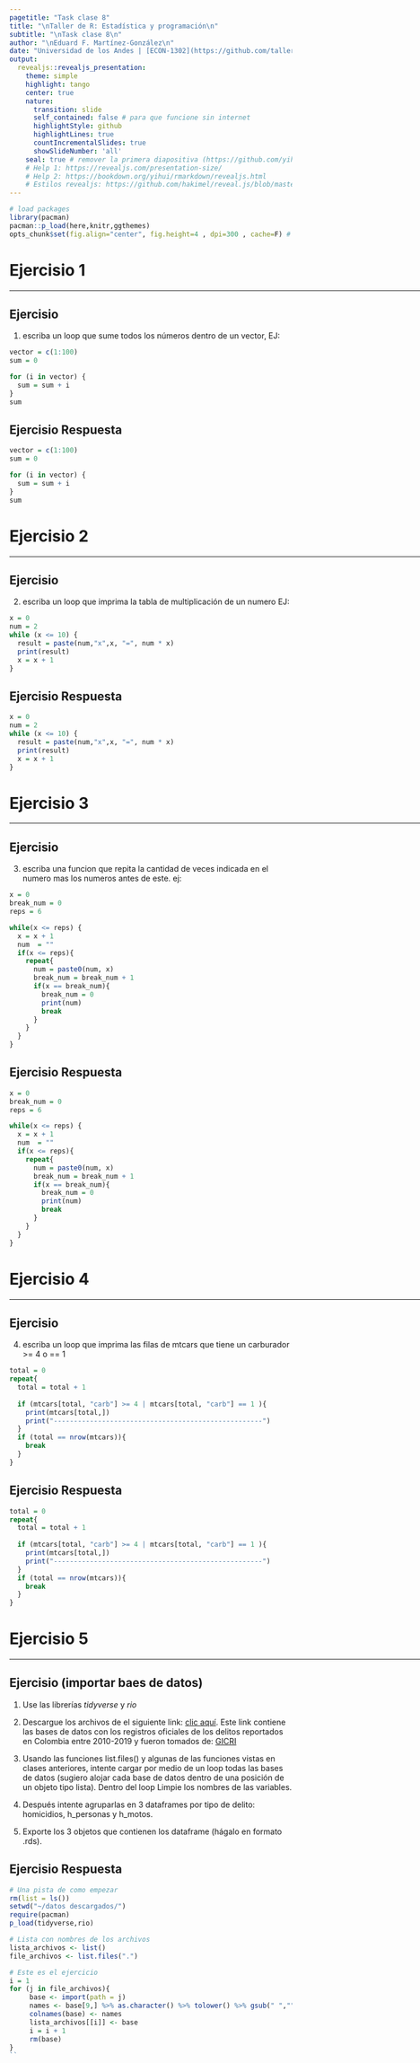 ```yaml
---
pagetitle: "Task clase 8"
title: "\nTaller de R: Estadística y programación\n"
subtitle: "\nTask clase 8\n"
author: "\nEduard F. Martínez-González\n"
date: "Universidad de los Andes | [ECON-1302](https://github.com/taller-R)"
output: 
  revealjs::revealjs_presentation:  
    theme: simple 
    highlight: tango
    center: true
    nature:
      transition: slide
      self_contained: false # para que funcione sin internet
      highlightStyle: github
      highlightLines: true
      countIncrementalSlides: true
      showSlideNumber: 'all'
    seal: true # remover la primera diapositiva (https://github.com/yihui/xaringan/issues/84)
    # Help 1: https://revealjs.com/presentation-size/  
    # Help 2: https://bookdown.org/yihui/rmarkdown/revealjs.html
    # Estilos revealjs: https://github.com/hakimel/reveal.js/blob/master/css/theme/template/theme.scss
---
```


```r
# load packages
library(pacman)
pacman::p_load(here,knitr,ggthemes)
opts_chunk$set(fig.align="center", fig.height=4 , dpi=300 , cache=F) # chunk options
```

# Ejercisio 1
<html><div style='float:left'></div><hr color='#000099' size=3px width=850px></html>


## Ejercisio

1. escriba un loop que sume todos los números dentro de un vector, EJ:

```r
vector = c(1:100)
sum = 0

for (i in vector) {
  sum = sum + i 
}
sum
```

<!------------------------------>
## Ejercisio Respuesta

```r
vector = c(1:100)
sum = 0

for (i in vector) {
  sum = sum + i 
}
sum
```

<!------------------------------>
<!-------- Ejercisio 2 -------->         
<!------------------------------>
# Ejercisio 2
<html><div style='float:left'></div><hr color='#000099' size=3px width=850px></html>

## Ejercisio

2. escriba un loop que imprima la tabla de multiplicación de un numero EJ:


```r
x = 0
num = 2
while (x <= 10) {
  result = paste(num,"x",x, "=", num * x)
  print(result)
  x = x + 1 
}
```
<!------------------------------>
## Ejercisio Respuesta

```r
x = 0
num = 2
while (x <= 10) {
  result = paste(num,"x",x, "=", num * x)
  print(result)
  x = x + 1 
}
```

<!------------------------------>
<!-------- Ejercisio 3 --------->         
<!------------------------------>
# Ejercisio 3
<html><div style='float:left'></div><hr color='#000099' size=3px width=850px></html>

<!------------------------------>
## Ejercisio

 3. escriba una funcion que repita la cantidad de veces indicada en el numero mas los numeros antes de este. ej:
```r
x = 0
break_num = 0
reps = 6

while(x <= reps) {
  x = x + 1
  num  = ""
  if(x <= reps){
    repeat{
      num = paste0(num, x)
      break_num = break_num + 1
      if(x == break_num){
        break_num = 0
        print(num)
        break
      }
    }
  }
}
```
<!------------------------------>
## Ejercisio Respuesta

```r
x = 0
break_num = 0
reps = 6

while(x <= reps) {
  x = x + 1
  num  = ""
  if(x <= reps){
    repeat{
      num = paste0(num, x)
      break_num = break_num + 1
      if(x == break_num){
        break_num = 0
        print(num)
        break
      }
    }
  }
}
```

<!------------------------------>
<!-------- Ejercisio 4 --------->         
<!------------------------------>
# Ejercisio 4
<html><div style='float:left'></div><hr color='#000099' size=3px width=850px></html>

<!------------------------------>
## Ejercisio

4. escriba un loop que imprima las filas de mtcars que tiene un carburador >=  4 o == 1
```r
total = 0
repeat{
  total = total + 1
  
  if (mtcars[total, "carb"] >= 4 | mtcars[total, "carb"] == 1 ){
    print(mtcars[total,])
    print("----------------------------------------------------")
  }
  if (total == nrow(mtcars)){
    break
  }
}
```
<!------------------------------>
## Ejercisio Respuesta

```r
total = 0
repeat{
  total = total + 1
  
  if (mtcars[total, "carb"] >= 4 | mtcars[total, "carb"] == 1 ){
    print(mtcars[total,])
    print("----------------------------------------------------")
  }
  if (total == nrow(mtcars)){
    break
  }
}
```
<!------------------------------>
<!-------- Ejercicio 5 --------->         
<!------------------------------>

# Ejercisio 5
<html><div style='float:left'></div><hr color='#000099' size=3px width=850px></html>

<!------------------------------>
## Ejercisio (importar baes de datos)

1. Use las librerías *tidyverse* y *rio*

2. Descargue los archivos de el siguiente link: [clic aquí](https://www.dropbox.com/sh/o6edda8hmfooate/AACYr4N1wkwL9IMVTgUHAJpya?dl=0). Este link contiene las bases de datos con los registros oficiales de los delitos reportados en Colombia entre 2010-2019 y fueron tomados de: [GICRI](https://www.policia.gov.co/grupo-información-criminalidad/estadistica-delictiva)

3. Usando las funciones list.files() y algunas de las funciones vistas en clases anteriores, intente cargar por medio de un loop todas las bases de datos (sugiero alojar cada base de datos dentro de una posición de un objeto tipo lista). Dentro del loop Limpie los nombres de las variables.

4. Después intente agruparlas en 3 dataframes por tipo de delito: homicidios, h_personas y h_motos. 

5. Exporte los 3 objetos que contienen los dataframe (hágalo en formato .rds).


<!------------------------------>
## Ejercisio Respuesta

```r
# Una pista de como empezar
rm(list = ls())
setwd("~/datos descargados/")
require(pacman)
p_load(tidyverse,rio)

# Lista con nombres de los archivos
lista_archivos <- list()
file_archivos <- list.files(".")

# Este es el ejercicio
i = 1
for (j in file_archivos){
     base <- import(path = j)
     names <- base[9,] %>% as.character() %>% tolower() %>% gsub(" ","",.)
     colnames(base) <- names
     lista_archivos[[i]] <- base
     i = i + 1
     rm(base)
}
``
```



<!--- HTML style --->
<style type="text/css">
.reveal .progress {background: #CC0000 ; color: #CC0000}
.reveal .controls {color: #CC0000}
.reveal h1.title {font-size: 2.4em;color: #CC0000; font-weight: bolde}
.reveal h1.subtitle {font-size:2.0em ; color:#000000}
.reveal section h1 {font-size:1.8em ; color:#CC0000 ; font-weight:bolder ; vertical-align:middle}
.reveal section h2 {font-size:1.4em ; color:#CC0000 ; font-weight:bolde ; text-align:left}
.reveal section h3 {font-size:1.1em ; color:#00000 ; font-weight:bolde ; text-align:left}
.reveal section h4 {font-size:1.0em ; color:#00000 ; font-weight:bolde ; text-align:left}
.reveal section h5 {font-size:0.9em ; color:#00000 ; font-weight:bolde ; text-align:left}
.reveal section p {font-size:0.7em ; color:#00000 ; text-align:left}
.reveal section a {font-size:0.8em ; color:#000099 ; text-align:left}
.reveal section div {align="center";}
.reveal ul {list-style-type:disc ; font-size:1.0em ; color:#00000 ; display: block;}
.reveal ul ul {list-style-type: square; font-size:0.8em ; display: block;}
.reveal ul ul ul {list-style-type: circle; font-size:0.8em ; display: block;}
</style>